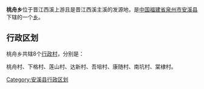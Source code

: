 {{中国乡级行政区
| 行政区全称 = 桃舟乡
| 景观照片文件名 =
| 景观照片描述 =
| 汉语拼音 =
| 通用拼音 =
| 注音符號 =
| 其它标音类型1 =
| 其它标音1 =
| 其它标音类型2 =
| 其它标音2 =
| 其它语言类型1 =
| 其它语言地名1 =
| 其它语言类型2 =
| 其它语言地名2 =
| 上级行政区 = [[福建省|福建省]][[泉州市|泉州市]][[安溪县|安溪县]]
| 行政区类别 = [[乡|乡]]
| 行政区划代码 =350524209
| 地理坐标 =
| 总面积 =
| 户籍人口 =
| 户籍人口年份 =
| 常住人口 =
| 常住人口年份 =
| 人口密度 =
| 行政区划 =
| 官方网站 =
| 政府驻地 =
| 邮政编码 =
| 毗邻行政区 =
| 位置图文件名 =
| 位置图描述 =
}}
'''桃舟乡'''位于晋江西溪上游且是晋江西溪主溪的发源地，是[[中华人民共和国|中国]][[福建省|福建省]][[泉州市|泉州市]][[安溪县|安溪县]]下辖的一个[[乡|乡]]。

== 行政区划 ==

桃舟乡共辖8个[[行政村|行政村]]，分别是：

桃舟村、下格村、莲山村、达新村、吾培村、康随村、南坑村、棠棣村。

{{安溪县行政区划}}
{{福建小作品}}

[[Category:安溪县行政区划|Category:安溪县行政区划]]